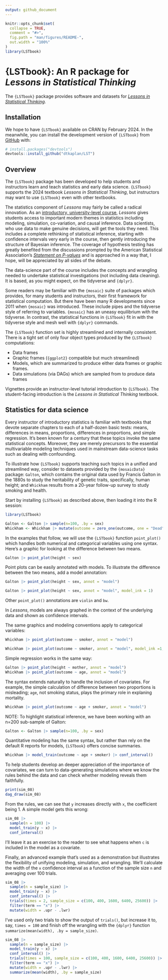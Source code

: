 ```yaml
---
output: github_document
---
```


<!-- README.md is generated from README.Rmd. Please edit that file -->

```r
knitr::opts_chunk$set(
  collapse = TRUE,
  comment = "#>",
  fig.path = "man/figures/README-",
  out.width = "100%"
)
library(LSTbook)
```

# {LSTbook}: An R package for *Lessons in Statistical Thinking*

<!-- badges: start -->
<!-- badges: end -->

The `{LSTbook}` package provides software and datasets for [*Lessons in Statistical Thinking*](https://dtkaplan.github.io/Lessons-in-statistical-thinking/).

## Installation

We hope to have `{LSTbook}` available on CRAN by February 2024. In the meanwhile, you can install the development version of `{LSTbook}` from [GitHub](https://github.com/) with:

``` r
# install.packages("devtools")
devtools::install_github("dtkaplan/LST")
```

## Overview

The `{LSTbook}` package has been developed to help students and instructors learn and teach statistics and early data science. `{LSTbook}` supports the 2024 textbook  *Lessons in Statistical Thinking*, but instructors may want to use `{LSTbook}` even with other textbooks.

The statistics component of *Lessons* may fairly be called a radical innovation. As an [introductory, university-level course](https://dtkaplan.github.io/Math300blog/posts/StatChat-10-2023/), *Lessons* gives students access to important modern themes in statistics including modeling, simulation, co-variation, and causal inference. Data scientists, who use data to make genuine decisions, will get the tools they need. This includes a complete rethinking of statistical inference, starting with confidence intervals very early in the course, then gently introducing the structure of Bayesian inference. The coverage of hypothesis testing has greatly benefited from the discussions prompted by the American Statistical Association's [*Statement on P-values*](https://www.amstat.org/asa/files/pdfs/p-valuestatement.pdf) and is approached in a way that, I hope, will be appreciated by all sides of the debate.

The data-science part of the course includes the concepts and wrangling needed to undertake statistical investigations (not including data cleaning). It is based, as you might expect, on the tidyverse and `{dplyr}`.

Some readers may be familiar with the `{mosaic}` suite of packages which provides, for many students and instructors, their first framework for statistical computation. But there have been many R developments since 2011 when `{mosaic}` was introduced. These include pipes and the tidyverse style of referring to variables. `{mosaic}` has an uneasy equilibrium with the tidyverse. In contrast, the statistical functions in `{LSTbook}` fit in with the tidyverse style and mesh well with `{dplyr}` commands.

The `{LSTbook}` function set is highly streamlined and internally consistent. There is a tight set of only four object types produced by the `{LSTbook}` computations:

- Data frames 
- Graphic frames (`{ggplot2}` compatible but much streamlined)
- Models, which are summarized to produce either data frames or graphic frames. 
- Data simulations (via DAGs) which are sampled from to produce data frames

Vignettes provide an instructor-level tutorial introduction to `{LSTbook}`. The student-facing introduction is the *Lessons in Statistical Thinking* textbook.

## Statistics for data science

Every instructor of introductory statistics is familiar with textbooks that devote separate chapters to each of a half-dozen basic tests: means, differences in means, proportions, differences in proportions, and simple regression. It's been known for a century that these topics invoke the same statistical concepts. Moreover, they are merely precursors to the essential multivariable modeling techniques used in mainstream data-science tasks such as dealing with confounding. 

To illustrate how `{LSTbook}` supports teaching such topics in a unified and streamlined way, consider to datasets provided by the `{mosaicData}` package: `Galton`, which contains the original data used by Francis Galton in the 1880s to study the heritability of genetic traits, specifically, human height; and `Whickham` results from a 20-year follow-up survey to study smoking and health.

Start by installing `{LSTbook}` as described above, then loading it into the R session:

```r
library(LSTbook)
```


```r
Galton <- Galton |> sample(n=100, .by = sex)
Whickham <- Whickham |> mutate(outcome = zero_one(outcome, one = "Dead"))
```


In the examples that follow, we will use the `{LSTbook}` function `point_plot()` which handles both numerical and categorical variables using one syntax. Here's a graphic for looking at the difference between two means. 

```r
Galton |> point_plot(height ~ sex)
```

Point plots can be easily annotated with models. To illustrate the difference between the two means, add a model annotation: 

```r
Galton |> point_plot(height ~ sex, annot = "model")
```

```r
Galton |> point_plot(height ~ sex, annot = "model", model_ink = 1)
```

Other `point_plot()` annotations are `violin` and `bw`.

In *Lessons*, models are always graphed in the context of the underlying data and shown as confidence intervals.

The same graphics and modeling conventions apply to categorical variables:

```r
Whickham |> point_plot(outcome ~ smoker, annot = "model")
```

```r
Whickham |> point_plot(outcome ~ smoker, annot = "model", model_ink =1, point_ink=.2)
```

Simple regression works in the same way:

```r
Galton |> point_plot(height ~ mother, annot = "model")
Whickham |> point_plot(outcome ~ age, annot = "model")
```

The syntax extends naturally to handle the inclusion of covariates. For example, the simple calculation of difference between two proportions is misleading; `age`, not smoking status, plays the primary role in explaning mortality.

```r
Whickham |> point_plot(outcome ~ age + smoker, annot = "model")
```


NOTE: To highlight statistical inference, we have been working with an n=200 sub-sample of Galton: 

```r
Galton <- Galton |> sample(n=100, .by = sex)
```


Quantitative modeling has the same syntax, but rather than rely on the default R reports for models, `{LSTbook}` offers concise summaries.

```r
Whickham |> model_train(outcome ~ age + smoker) |> conf_interval()
```

To help students develop an deeper appreciation of the importance of covariates, we can turn to data-generating simulations where we know the rules behind the data and can check whether modeling reveals them faithfully.

```r
print(sim_08)
dag_draw(sim_08)
```

From the rules, we can see that `y` increases directly with `x`, the coefficient being 1. A simple model gets this wrong:

```r
sim_08 |> 
  sample(n = 100) |>
  model_train(y ~ x) |>
  conf_interval()
```

I'll leave it as an exercise to the reader to see what happens when `c` is included in the model as a covariate.

Finally, an advanced example that's used as a demonstration but illustrates the flexibility of unifying modeling, simulation, and wrangling. We'll calculate the width of the `x` confidence interval as a function of the sample size `n` and averaging over 100 trials.

```r
sim_08 |> 
  sample(n = sample_size) |>
  model_train(y ~ x) |>
  conf_interval() |>
  trials(times = 2, sample_size = c(100, 400, 1600, 6400, 25600)) |> 
  filter(term == "x") |> 
  mutate(width = .upr - .lwr)
```

I've used only two trials to show the output of `trials()`, but increase it to, say, `times = 100` and finish off the wrangling with the `{dplyr}` function `summarize(mean(width), .by = sample_size)`.

```r
sim_08 |> 
  sample(n = sample_size) |>
  model_train(y ~ x) |>
  conf_interval() |>
  trials(times = 100, sample_size = c(100, 400, 1600, 6400, 25600)) |> 
  filter(term == "x") |> 
  mutate(width = .upr - .lwr) |>
  summarize(mean(width), .by = sample_size)
```

